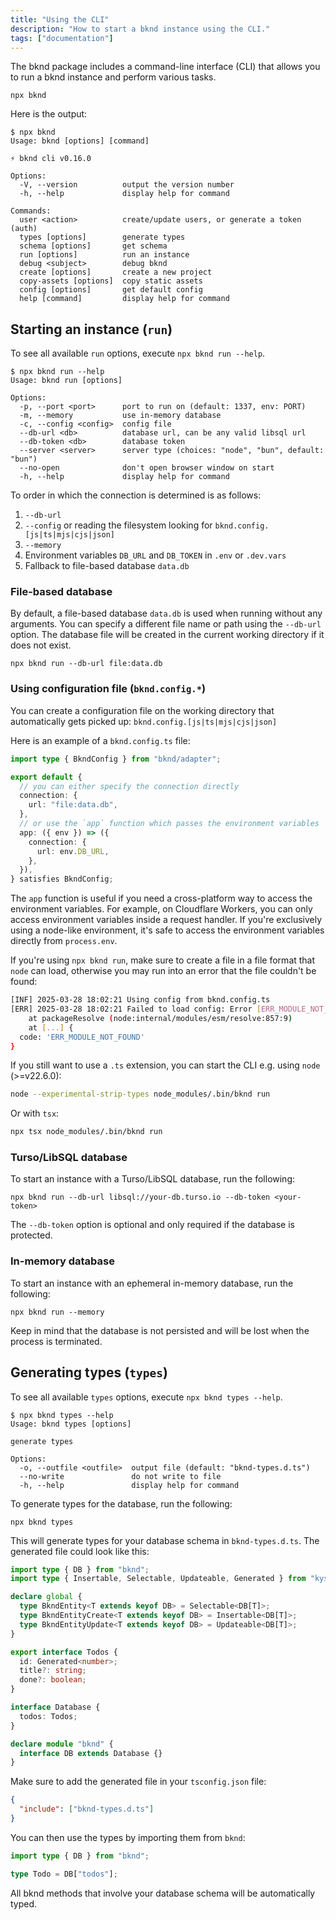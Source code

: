 ```yaml
---
title: "Using the CLI"
description: "How to start a bknd instance using the CLI."
tags: ["documentation"]
---
```


The bknd package includes a command-line interface (CLI) that allows you to run a bknd instance and perform various tasks.

```
npx bknd
```

Here is the output:

```
$ npx bknd
Usage: bknd [options] [command]

⚡ bknd cli v0.16.0

Options:
  -V, --version          output the version number
  -h, --help             display help for command

Commands:
  user <action>          create/update users, or generate a token (auth)
  types [options]        generate types
  schema [options]       get schema
  run [options]          run an instance
  debug <subject>        debug bknd
  create [options]       create a new project
  copy-assets [options]  copy static assets
  config [options]       get default config
  help [command]         display help for command
```

## Starting an instance (`run`)

To see all available `run` options, execute `npx bknd run --help`.

```
$ npx bknd run --help
Usage: bknd run [options]

Options:
  -p, --port <port>      port to run on (default: 1337, env: PORT)
  -m, --memory           use in-memory database
  -c, --config <config>  config file
  --db-url <db>          database url, can be any valid libsql url
  --db-token <db>        database token
  --server <server>      server type (choices: "node", "bun", default: "bun")
  --no-open              don't open browser window on start
  -h, --help             display help for command
```

To order in which the connection is determined is as follows:

1. `--db-url`
2. `--config` or reading the filesystem looking for `bknd.config.[js|ts|mjs|cjs|json]`
3. `--memory`
4. Environment variables `DB_URL` and `DB_TOKEN` in `.env` or `.dev.vars`
5. Fallback to file-based database `data.db`

### File-based database

By default, a file-based database `data.db` is used when running without any arguments. You can specify a different file name or path using the `--db-url` option. The database file will be created in the current working directory if it does not exist.

```
npx bknd run --db-url file:data.db
```

### Using configuration file (`bknd.config.*`)

You can create a configuration file on the working directory that automatically gets picked up: `bknd.config.[js|ts|mjs|cjs|json]`

Here is an example of a `bknd.config.ts` file:

```ts
import type { BkndConfig } from "bknd/adapter";

export default {
  // you can either specify the connection directly
  connection: {
    url: "file:data.db",
  },
  // or use the `app` function which passes the environment variables
  app: ({ env }) => ({
    connection: {
      url: env.DB_URL,
    },
  }),
} satisfies BkndConfig;
```

The `app` function is useful if you need a cross-platform way to access the environment variables. For example, on Cloudflare Workers, you can only access environment variables inside a request handler. If you're exclusively using a node-like environment, it's safe to access the environment variables directly from `process.env`.

If you're using `npx bknd run`, make sure to create a file in a file format that `node` can load, otherwise you may run into an error that the file couldn't be found:

```sh
[INF] 2025-03-28 18:02:21 Using config from bknd.config.ts
[ERR] 2025-03-28 18:02:21 Failed to load config: Error [ERR_MODULE_NOT_FOUND]: Cannot find package 'bknd.config.ts' imported from [...]
    at packageResolve (node:internal/modules/esm/resolve:857:9)
    at [...] {
  code: 'ERR_MODULE_NOT_FOUND'
}
```

If you still want to use a `.ts` extension, you can start the CLI e.g. using `node` (>=v22.6.0):

```sh
node --experimental-strip-types node_modules/.bin/bknd run
```

Or with `tsx`:

```sh
npx tsx node_modules/.bin/bknd run
```

### Turso/LibSQL database

To start an instance with a Turso/LibSQL database, run the following:

```
npx bknd run --db-url libsql://your-db.turso.io --db-token <your-token>
```

The `--db-token` option is optional and only required if the database is protected.

### In-memory database

To start an instance with an ephemeral in-memory database, run the following:

```
npx bknd run --memory
```

Keep in mind that the database is not persisted and will be lost when the process is terminated.

## Generating types (`types`)

To see all available `types` options, execute `npx bknd types --help`.

```
$ npx bknd types --help
Usage: bknd types [options]

generate types

Options:
  -o, --outfile <outfile>  output file (default: "bknd-types.d.ts")
  --no-write               do not write to file
  -h, --help               display help for command
```

To generate types for the database, run the following:

```
npx bknd types
```

This will generate types for your database schema in `bknd-types.d.ts`. The generated file could look like this:

```typescript bknd-types.d.ts
import type { DB } from "bknd";
import type { Insertable, Selectable, Updateable, Generated } from "kysely";

declare global {
  type BkndEntity<T extends keyof DB> = Selectable<DB[T]>;
  type BkndEntityCreate<T extends keyof DB> = Insertable<DB[T]>;
  type BkndEntityUpdate<T extends keyof DB> = Updateable<DB[T]>;
}

export interface Todos {
  id: Generated<number>;
  title?: string;
  done?: boolean;
}

interface Database {
  todos: Todos;
}

declare module "bknd" {
  interface DB extends Database {}
}
```

Make sure to add the generated file in your `tsconfig.json` file:

```json tsconfig.json
{
  "include": ["bknd-types.d.ts"]
}
```

You can then use the types by importing them from `bknd`:

```typescript
import type { DB } from "bknd";

type Todo = DB["todos"];
```

All bknd methods that involve your database schema will be automatically typed.

